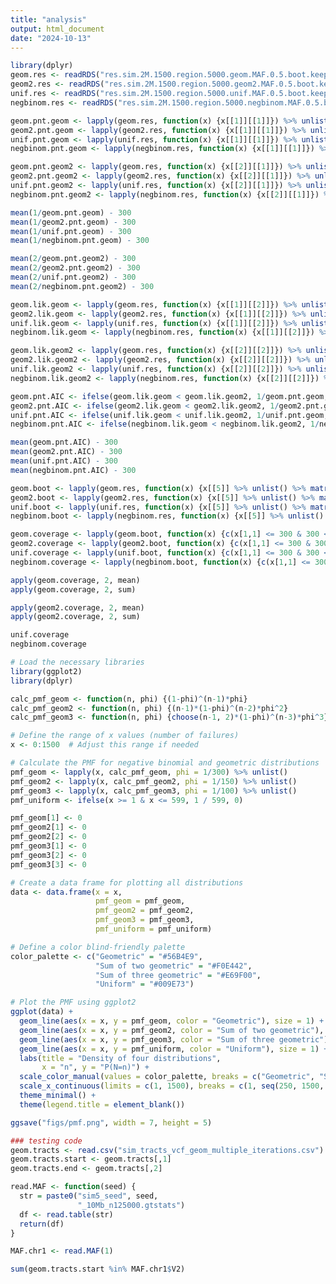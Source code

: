```yaml
---
title: "analysis"
output: html_document
date: "2024-10-13"
---
```


```r
library(dplyr)
geom.res <- readRDS("res.sim.2M.1500.region.5000.geom.MAF.0.5.boot.keep.ends.rds")
geom2.res <- readRDS("res.sim.2M.1500.region.5000.geom2.MAF.0.5.boot.keep.ends.rds") 
unif.res <- readRDS("res.sim.2M.1500.region.5000.unif.MAF.0.5.boot.keep.ends.rds") 
negbinom.res <- readRDS("res.sim.2M.1500.region.5000.negbinom.MAF.0.5.boot.keep.ends.rds") 
```

```r
geom.pnt.geom <- lapply(geom.res, function(x) {x[[1]][[1]]}) %>% unlist()
geom2.pnt.geom <- lapply(geom2.res, function(x) {x[[1]][[1]]}) %>% unlist()
unif.pnt.geom <- lapply(unif.res, function(x) {x[[1]][[1]]}) %>% unlist()
negbinom.pnt.geom <- lapply(negbinom.res, function(x) {x[[1]][[1]]}) %>% unlist()

geom.pnt.geom2 <- lapply(geom.res, function(x) {x[[2]][[1]]}) %>% unlist()
geom2.pnt.geom2 <- lapply(geom2.res, function(x) {x[[2]][[1]]}) %>% unlist()
unif.pnt.geom2 <- lapply(unif.res, function(x) {x[[2]][[1]]}) %>% unlist()
negbinom.pnt.geom2 <- lapply(negbinom.res, function(x) {x[[2]][[1]]}) %>% unlist()
```

```r
mean(1/geom.pnt.geom) - 300
mean(1/geom2.pnt.geom) - 300
mean(1/unif.pnt.geom) - 300
mean(1/negbinom.pnt.geom) - 300

mean(2/geom.pnt.geom2) - 300
mean(2/geom2.pnt.geom2) - 300
mean(2/unif.pnt.geom2) - 300
mean(2/negbinom.pnt.geom2) - 300
```

```r
geom.lik.geom <- lapply(geom.res, function(x) {x[[1]][[2]]}) %>% unlist()
geom2.lik.geom <- lapply(geom2.res, function(x) {x[[1]][[2]]}) %>% unlist()
unif.lik.geom <- lapply(unif.res, function(x) {x[[1]][[2]]}) %>% unlist()
negbinom.lik.geom <- lapply(negbinom.res, function(x) {x[[1]][[2]]}) %>% unlist()

geom.lik.geom2 <- lapply(geom.res, function(x) {x[[2]][[2]]}) %>% unlist()
geom2.lik.geom2 <- lapply(geom2.res, function(x) {x[[2]][[2]]}) %>% unlist()
unif.lik.geom2 <- lapply(unif.res, function(x) {x[[2]][[2]]}) %>% unlist()
negbinom.lik.geom2 <- lapply(negbinom.res, function(x) {x[[2]][[2]]}) %>% unlist()

geom.pnt.AIC <- ifelse(geom.lik.geom < geom.lik.geom2, 1/geom.pnt.geom, 2/geom.pnt.geom2)
geom2.pnt.AIC <- ifelse(geom2.lik.geom < geom2.lik.geom2, 1/geom2.pnt.geom, 2/geom2.pnt.geom2)
unif.pnt.AIC <- ifelse(unif.lik.geom < unif.lik.geom2, 1/unif.pnt.geom, 2/unif.pnt.geom2)
negbinom.pnt.AIC <- ifelse(negbinom.lik.geom < negbinom.lik.geom2, 1/negbinom.pnt.geom, 2/negbinom.pnt.geom2)
```

```r
mean(geom.pnt.AIC) - 300
mean(geom2.pnt.AIC) - 300
mean(unif.pnt.AIC) - 300
mean(negbinom.pnt.AIC) - 300
```

```r
geom.boot <- lapply(geom.res, function(x) {x[[5]] %>% unlist() %>% matrix(byrow = TRUE, ncol = 2) %>% apply(2, function(x) quantile(x, probs = c(0.025, 0.975)))}) 
geom2.boot <- lapply(geom2.res, function(x) {x[[5]] %>% unlist() %>% matrix(byrow = TRUE, ncol = 2) %>% apply(2, function(x) quantile(x, probs = c(0.025, 0.975)))}) 
unif.boot <- lapply(unif.res, function(x) {x[[5]] %>% unlist() %>% matrix(byrow = TRUE, ncol = 2) %>% apply(2, function(x) quantile(x, probs = c(0.025, 0.975)))}) 
negbinom.boot <- lapply(negbinom.res, function(x) {x[[5]] %>% unlist() %>% matrix(byrow = TRUE, ncol = 2) %>% apply(2, function(x) quantile(x, probs = c(0.025, 0.975)))}) 
```

```r
geom.coverage <- lapply(geom.boot, function(x) {c(x[1,1] <= 300 & 300 <= x[2,1], x[1,2] <= 300 & 300 <= x[2,2])}) %>% unlist() %>% matrix(byrow = TRUE, ncol = 2)
geom2.coverage <- lapply(geom2.boot, function(x) {c(x[1,1] <= 300 & 300 <= x[2,1], x[1,2] <= 300 & 300 <= x[2,2])}) %>% unlist() %>% matrix(byrow = TRUE, ncol = 2)
unif.coverage <- lapply(unif.boot, function(x) {c(x[1,1] <= 300 & 300 <= x[2,1], x[1,2] <= 300 & 300 <= x[2,2])}) %>% unlist() %>% matrix(byrow = TRUE, ncol = 2)
negbinom.coverage <- lapply(negbinom.boot, function(x) {c(x[1,1] <= 300 & 300 <= x[2,1], x[1,2] <= 300 & 300 <= x[2,2])}) %>% unlist() %>% matrix(byrow = TRUE, ncol = 2)
```

```r
apply(geom.coverage, 2, mean)
apply(geom.coverage, 2, sum)

apply(geom2.coverage, 2, mean)
apply(geom2.coverage, 2, sum)

unif.coverage
negbinom.coverage
```

```r
# Load the necessary libraries
library(ggplot2)
library(dplyr)

calc_pmf_geom <- function(n, phi) {(1-phi)^(n-1)*phi}
calc_pmf_geom2 <- function(n, phi) {(n-1)*(1-phi)^(n-2)*phi^2}
calc_pmf_geom3 <- function(n, phi) {choose(n-1, 2)*(1-phi)^(n-3)*phi^3}

# Define the range of x values (number of failures)
x <- 0:1500  # Adjust this range if needed

# Calculate the PMF for negative binomial and geometric distributions
pmf_geom <- lapply(x, calc_pmf_geom, phi = 1/300) %>% unlist()
pmf_geom2 <- lapply(x, calc_pmf_geom2, phi = 1/150) %>% unlist()
pmf_geom3 <- lapply(x, calc_pmf_geom3, phi = 1/100) %>% unlist()
pmf_uniform <- ifelse(x >= 1 & x <= 599, 1 / 599, 0)

pmf_geom[1] <- 0
pmf_geom2[1] <- 0
pmf_geom2[2] <- 0
pmf_geom3[1] <- 0
pmf_geom3[2] <- 0
pmf_geom3[3] <- 0

# Create a data frame for plotting all distributions
data <- data.frame(x = x, 
                   pmf_geom = pmf_geom,
                   pmf_geom2 = pmf_geom2,
                   pmf_geom3 = pmf_geom3,
                   pmf_uniform = pmf_uniform)

# Define a color blind-friendly palette
color_palette <- c("Geometric" = "#56B4E9",
                   "Sum of two geometric" = "#F0E442",
                   "Sum of three geometric" = "#E69F00", 
                   "Uniform" = "#009E73")

# Plot the PMF using ggplot2
ggplot(data) +
  geom_line(aes(x = x, y = pmf_geom, color = "Geometric"), size = 1) +
  geom_line(aes(x = x, y = pmf_geom2, color = "Sum of two geometric"), size = 1) +
  geom_line(aes(x = x, y = pmf_geom3, color = "Sum of three geometric"), size = 1) +
  geom_line(aes(x = x, y = pmf_uniform, color = "Uniform"), size = 1) +
  labs(title = "Density of four distributions",
       x = "n", y = "P(N=n)") +
  scale_color_manual(values = color_palette, breaks = c("Geometric", "Sum of two geometric", "Sum of three geometric", "Uniform")) +
  scale_x_continuous(limits = c(1, 1500), breaks = c(1, seq(250, 1500, by = 250))) +  # Start at 1 and set breaks
  theme_minimal() +
  theme(legend.title = element_blank())

ggsave("figs/pmf.png", width = 7, height = 5)
```

```r
### testing code
geom.tracts <- read.csv("sim_tracts_vcf_geom_multiple_iterations.csv")
geom.tracts.start <- geom.tracts[,1]
geom.tracts.end <- geom.tracts[,2]

read.MAF <- function(seed) {
  str = paste0("sim5_seed", seed,
               "_10Mb_n125000.gtstats")
  df <- read.table(str)
  return(df)
}

MAF.chr1 <- read.MAF(1)

sum(geom.tracts.start %in% MAF.chr1$V2)
```

